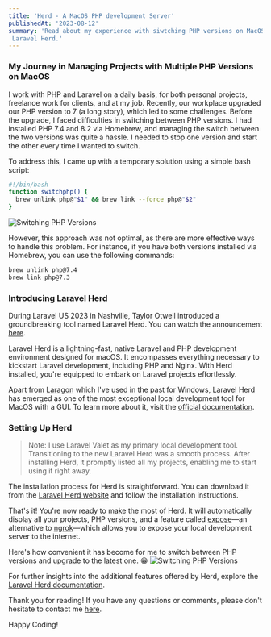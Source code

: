 ```yaml
---
title: 'Herd - A MacOS PHP development Server'
publishedAt: '2023-08-12'
summary: 'Read about my experience with siwtching PHP versions on MacOS and getting started with
 Laravel Herd.'
---
```


### My Journey in Managing Projects with Multiple PHP Versions on MacOS

I work with PHP and Laravel on a daily basis, for both personal projects,
freelance work for clients, and at my job. Recently, our workplace upgraded our
PHP version to 7 (a long story), which led to some challenges. Before the
upgrade, I faced difficulties in switching between PHP versions. I had installed
PHP 7.4 and 8.2 via Homebrew, and managing the switch between the two versions
was quite a hassle. I needed to stop one version and start the other every time
I wanted to switch.

To address this, I came up with a temporary solution using a simple bash script:


```bash
#!/bin/bash
function switchphp() {
  brew unlink php@"$1" && brew link --force php@"$2"
}
```

![Switching PHP Versions](https://i.imgur.com/3S5R3wQ.png)

However, this approach was not optimal, as there are more effective ways to
handle this problem. For instance, if you have both versions installed via
Homebrew, you can use the following commands:

```bash
brew unlink php@7.4
brew link php@7.3
```

### Introducing Laravel Herd

During Laravel US 2023 in Nashville, Taylor Otwell introduced a groundbreaking
tool named Laravel Herd. You can watch the announcement
[here](https://youtu.be/1P3wLy49t2c?si=kR87XYsOH5yJa35B&t=795).

Laravel Herd is a lightning-fast, native Laravel and PHP development environment
designed for macOS. It encompasses everything necessary to kickstart Laravel
development, including PHP and Nginx. With Herd installed, you're equipped to
embark on Laravel projects effortlessly.

Apart from [Laragon](https://laragon.org/index.html) which I've used in the past for Windows, 
Laravel Herd has emerged as one of the most exceptional local development tool for MacOS with a GUI.
To learn more about it, visit the [official
documentation](https://laravel.com/docs/8.x/herd).

### Setting Up Herd

> Note: I use Laravel Valet as my primary local development
> tool. Transitioning to the new Laravel Herd was a smooth process. After
> installing Herd, it promptly listed all my projects, enabling me to start
> using it right away.

The installation process for Herd is straightforward. You can download it from
the [Laravel Herd website](https://herd.laravel.com/) and follow the
installation instructions.

That's it! You're now ready to make the most of Herd. It will automatically
display all your projects, PHP versions, and a feature called
[expose](https://expose.dev/)—an alternative to
[ngrok](https://ngrok.com/)—which allows you to expose your local development
server to the internet.

Here's how convenient it has become for me to switch between PHP versions and
upgrade to the latest one. 😀 
![Switching PHP Versions](https://i.imgur.com/bjfP43s.png)

For further insights into the additional features offered by Herd, explore the
[Laravel Herd documentation](https://herd.laravel.com/).

Thank you for reading! If you have any questions or comments, please don't
hesitate to contact me [here](https://www.electrode.dev/contact).

Happy Coding!